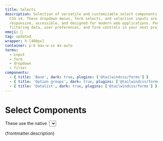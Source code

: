 ```yaml
---
title: Selects
description: Selection of versatile and customizable select components built with Tailwind
  CSS v4. These dropdown menus, form selects, and selection inputs are fully
  responsive, accessible, and designed for modern web applications. Perfect for
  filtering data, user preferences, and form controls in your next project.
emoji: 📣
tag: updated
wrapper: h-[400px]
container: p-6 max-w-xs mx-auto
terms:
  - input
  - form
  - dropdown
  - filter
components:
  - { title: 'Base', dark: true, plugins: ['@tailwindcss/forms'] }
  - { title: 'Option groups', dark: true, plugins: ['@tailwindcss/forms'] }
  - { title: 'Datalist', dark: true, plugins: ['@tailwindcss/forms'] }
---
```


# Select Components

<div class="max-w-prose text-pretty">
  These use the native `<select>` elements. In the future, we should be able to apply a more custom look and feel. Based on [Google I/O CSS Update](https://developer.chrome.com/blog/whats-new-css-ui-2023/#selectmenu).
</div>

<p>{frontmatter.description}</p>

<CollectionList componentsData={componentsData} />
